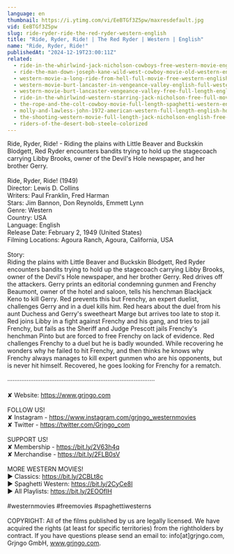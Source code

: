 ```yaml
---
language: en
thumbnail: https://i.ytimg.com/vi/EeBTGf3Z5pw/maxresdefault.jpg
vid: EeBTGf3Z5pw
slug: ride-ryder-ride-the-red-ryder-western-english
title: "Ride, Ryder, Ride! | The Red Ryder | Western | English"
name: "Ride, Ryder, Ride!"
publishedAt: "2024-12-19T23:00:11Z"
related:
  - ride-in-the-whirlwind-jack-nicholson-cowboys-free-western-movie-english
  - ride-the-man-down-joseph-kane-wild-west-cowboy-movie-old-western-english
  - western-movie-a-long-ride-from-hell-full-movie-free-western-english
  - western-movie-burt-lancaster-in-vengeance-valley-english-full-western-movie-free-classic-film
  - western-movie-burt-lancaster-vengeance-valley-free-full-length-english-classic-cowboy-film
  - ride-in-the-whirlwind-western-starring-jack-nicholson-free-full-movie-english-youtube-movies
  - the-rope-and-the-colt-cowboy-movie-full-length-spaghetti-western-english-free-full-westerns
  - molly-and-lawless-john-1972-american-western-full-length-english-hd-free-full-moves
  - the-shooting-western-movie-full-length-jack-nicholson-english-free-full-westerns
  - riders-of-the-desert-bob-steele-colorized
---
```


Ride, Ryder, Ride! - Riding the plains with Little Beaver and Buckskin Blodgett, Red Ryder encounters bandits trying to hold up the stagecoach carrying Libby Brooks, owner of the Devil's Hole newspaper, and her brother Gerry.<br />
<br />
Ride, Ryder, Ride! (1949)<br />
Director: Lewis D. Collins<br />
Writers: Paul Franklin, Fred Harman<br />
Stars: Jim Bannon, Don Reynolds, Emmett Lynn<br />
Genre: Western<br />
Country: USA<br />
Language: English<br />
Release Date: February 2, 1949 (United States)<br />
Filming Locations: Agoura Ranch, Agoura, California, USA<br />
<br />
Story:<br />
Riding the plains with Little Beaver and Buckskin Blodgett, Red Ryder encounters bandits trying to hold up the stagecoach carrying Libby Brooks, owner of the Devil's Hole newspaper, and her brother Gerry. Red drives off the attackers. Gerry prints an editorial condemning gunmen and Frenchy Beaumont, owner of the hotel and saloon, tells his henchman Blackjack Keno to kill Gerry. Red prevents this but Frenchy, an expert duelist, challenges Gerry and in a duel kills him. Red hears about the duel from his aunt Duchess and Gerry's sweetheart Marge but arrives too late to stop it. Red joins Libby in a fight against Frenchy and his gang, and tries to jail Frenchy, but fails as the Sheriff and Judge Prescott jails Frenchy's henchman Pinto but are forced to free Frenchy on lack of evidence. Red challenges Frenchy to a duel but he is badly wounded. While recovering he wonders why he failed to hit Frenchy, and then thinks he knows why Frenchy always manages to kill expert gunmen who are his opponents, but is never hit himself. Recovered, he goes looking for Frenchy for a rematch.<br />
<br />
····················································································<br />
<br />
✘ Website: https://www.grjngo.com<br />
<br />
FOLLOW US!<br />
✘ Instagram - https://www.instagram.com/grjngo_westernmovies<br />
✘ Twitter - https://twitter.com/Grjngo_com<br />
<br />
SUPPORT US!<br />
✘ Membership - https://bit.ly/2V63h4q<br />
✘ Merchandise - https://bit.ly/2FLB0sV<br />
<br />
MORE WESTERN MOVIES! <br />
► Classics: https://bit.ly/2CBLt8c <br />
► Spaghetti Western: https://bit.ly/2CyCe8I <br />
► All Playlists: https://bit.ly/2EOOfIH <br />
<br />
#westernmovies #freemovies #spaghettiwesterns<br />
<br />
COPYRIGHT: All of the films published by us are legally licensed. We have acquired the rights (at least for specific territories) from the rightholders by contract. If you have questions please send an email to: info[at]grjngo.com, Grjngo GmbH, www.grjngo.com.